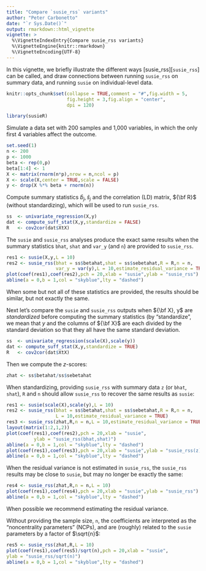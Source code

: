 ```yaml
---
title: "Compare `susie_rss` variants"
author: "Peter Carbonetto"
date: "`r Sys.Date()`"
output: rmarkdown::html_vignette
vignette: >
  %\VignetteIndexEntry{Compare susie_rss variants}
  %\VignetteEngine{knitr::rmarkdown}
  %\VignetteEncoding{UTF-8}
---
```


In this vignette, we briefly illustrate the different ways
[susie_rss][`susie_rss`] can be called, and draw connections between
running `susie_rss` on summary data, and running `susie` on
individual-level data.

```r
knitr::opts_chunk$set(collapse = TRUE,comment = "#",fig.width = 5,
                      fig.height = 3,fig.align = "center",
                      dpi = 120)
```

```r
library(susieR)
```

Simulate a data set with 200 samples and 1,000 variables, in which the
only first 4 variables affect the outcome.

```r
set.seed(1)
n <- 200
p <- 1000
beta <- rep(0,p)
beta[1:4] <- 1
X <- matrix(rnorm(n*p),nrow = n,ncol = p)
X <- scale(X,center = TRUE,scale = FALSE)
y <- drop(X %*% beta + rnorm(n))
```

Compute summary statistics $\hat{b}_j, \hat{s}_j$ and the correlation
(LD) matrix, ${\bf R}$ (without standardizing), which will be used to
run `susie_rss`.

```r
ss  <- univariate_regression(X,y)
dat <- compute_suff_stat(X,y,standardize = FALSE)
R   <- cov2cor(dat$XtX)
```

The `susie` and `susie_rss` analyses produce the exact same results
when the summary statistics `bhat`, `shat` and `var_y` (and `n`) are
provided to `susie_rss`.

```r
res1 <- susie(X,y,L = 10)
res2 <- susie_rss(bhat = ss$betahat,shat = ss$sebetahat,R = R,n = n,
                  var_y = var(y),L = 10,estimate_residual_variance = TRUE)
plot(coef(res1),coef(res2),pch = 20,xlab = "susie",ylab = "susie_rss")
abline(a = 0,b = 1,col = "skyblue",lty = "dashed")
```

When some but not all of these statistics are provided, the results
should be similar, but not exactly the same.

Next let's compare the `susie` and `susie_rss` outputs when ${\bf X},
y$ are *standardized* before computing the summary statistics (by
"standardize", we mean that $y$ and the columns of ${\bf X}$ are each
divided by the standard deviation so that they all have the same
standard deviation.

```r
ss  <- univariate_regression(scale(X),scale(y))
dat <- compute_suff_stat(X,y,standardize = TRUE)
R   <- cov2cor(dat$XtX)
```

Then we compute the *z*-scores:

```r
zhat <- ss$betahat/ss$sebetahat
```

When standardizing, providing `susie_rss` with summary data `z` (or
`bhat`, `shat`), `R` and `n` should allow `susie_rss` to recover the
same results as `susie`:

```r
res1 <- susie(scale(X),scale(y),L = 10)
res2 <- susie_rss(bhat = ss$betahat,shat = ss$sebetahat,R = R,n = n,
                  L = 10,estimate_residual_variance = TRUE)
res3 <- susie_rss(zhat,R,n = n,L = 10,estimate_residual_variance = TRUE)
layout(matrix(1:2,1,2))
plot(coef(res1),coef(res2),pch = 20,xlab = "susie",
          ylab = "susie_rss(bhat,shat)")
abline(a = 0,b = 1,col = "skyblue",lty = "dashed")
plot(coef(res1),coef(res3),pch = 20,xlab = "susie",ylab = "susie_rss(z)")
abline(a = 0,b = 1,col = "skyblue",lty = "dashed")
```

When the residual variance is not estimated in `susie_rss`, the
`susie_rss` results may be close to `susie`, but may no longer be
exactly the same:

```r
res4 <- susie_rss(zhat,R,n = n,L = 10)
plot(coef(res1),coef(res4),pch = 20,xlab = "susie",ylab = "susie_rss")
abline(a = 0,b = 1,col = "skyblue",lty = "dashed")
```

When possible we recommend estimating the residual variance.

Without providing the sample size, `n`, the coefficients are
interpreted as the "noncentrality parameters" (NCPs), and are
(roughly) related to the `susie` parameters by a factor of $\sqrt{n}$:

```r
res5 <- susie_rss(zhat,R,L = 10)
plot(coef(res1),coef(res5)/sqrt(n),pch = 20,xlab = "susie",
ylab = "susie_rss/sqrt(n)")
abline(a = 0,b = 1,col = "skyblue",lty = "dashed")
```

[susie_rss]: https://stephenslab.github.io/susieR/reference/susie_rss.html
